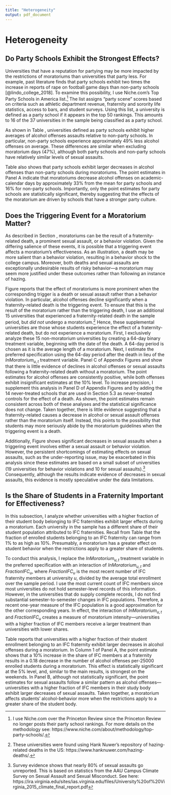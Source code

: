 ```yaml
---
title: "Heterogeneity"
output: pdf_document
---
```


<!-- ```{r setup, include=FALSE} -->
<!-- knitr::opts_chunk$set(echo = TRUE) -->
<!-- ``` -->

# Heterogeneity \label{section:heterogeneity}

## Do Party Schools Exhibit the Strongest Effects? \label{section:party_schools}

Universities that have a reputation for partying may be more impacted by the restrictions of moratoriums than universities that party less. For example, past literature finds that party schools exhibit two times the increase in reports of rape on football game days than non-party schools [@lindo_college_2018]. To examine this possibility, I use Niche.com's Top Party Schools in America list.^[I use Niche.com over the Princeton Review since the Princeton Review no longer posts their party school rankings. For more details on the methodology see: https://www.niche.com/about/methodology/top-party-schools/.] The list assigns "party scene" scores based on criteria such as athletic department revenue, fraternity and sorority life statistics, access to bars, and student surveys. Using this list, a university is defined as a party school if it appears in the top 50 rankings. This amounts to 16 of the 37 universities in the sample being classified as a party school. 

As shown in Table \ref{party_school_table}, universities defined as party schools exhibit higher averages of alcohol offenses assaults relative to non-party schools. In particular, non-party schools experience approximately 49% less alcohol offenses on average. These differences are similar when excluding moratorium days (47%), although both party schools and non-party schools have relatively similar levels of sexual assaults.

Table \ref{party_school_table} also shows that party schools exhibit larger decreases in alcohol offenses than non-party schools during moratoriums. The point estimates in Panel A indicate that moratoriums decrease alcohol offenses on academic-calendar days by approximately 33% from the mean for party schools and 16% for non-party schools. Importantly, only the point estimates for party schools are statistically significant, thereby suggesting that the effects of the moratorium are driven by schools that have a stronger party culture. 

## Does the Triggering Event for a Moratorium Matter? \label{section:trigger}

As described in Section \ref{section:moratoriums}, moratoriums can be the result of a fraternity-related death, a prominent sexual assault, or a behavior violation. Given the differing salience of these events, it is possible that a triggering event affects a moratorium's effectiveness. As an illustration, a death may be more salient than a behavior violation, resulting in a behavior shock to the college campus. Moreover, both deaths and sexual assaults are exceptionally undesirable results of risky behavior—a moratorium may seem more justified under these outcomes rather than following an instance of hazing. 

Figure \ref{trigger_reg_graph} reports that the effect of moratoriums is more prominent when the corresponding trigger is a death or sexual assault rather than a behavior violation. In particular, alcohol offenses decline significantly when a fraternity-related death is the triggering event. To ensure that this is the result of the moratorium rather than the triggering death, I use an additional 15 universities that experienced a fraternity-related death in the sample period, but *did not* undergo a moratorium.^[These universities were found using Hank Nuwer's repository of hazing-related deaths in the US: https://www.hanknuwer.com/hazing-deaths/.] Hence, these supplemental universities are those whose students experience the effect of a fraternity-related death, but do not experience a moratorium. First, I exclusively analyze these 15 non-moratorium universities by creating a 64-day binary treatment variable, beginning with the date of the death. A 64-day period is chosen as it is the average length of a moratorium. Next, I estimate the preferred specification using the 64-day period after the death in lieu of the $InMoratorium_{u,t}$ treatment variable. Panel C of Appendix Figures \ref{alc_forest} and \ref{sex_forest} show that there is little evidence of declines in alcohol offenses or sexual assaults following a fraternity-related death without a moratorium. The point estimates for alcohol offenses are consistently positive, while both offenses exhibit insignificant estimates at the 10% level. To increase precision, I supplement this analysis in Panel D of Appendix Figures \ref{alc_forest} and \ref{sex_forest} by adding the 14 never-treated schools that are used in Section 5.3 as never-treated controls for the effect of a death. As shown, the point estimates remain consistent across both of these analyses and the statistical significance does not change. Taken together, there is little evidence suggesting that a fraternity-related causes a decrease in alcohol or sexual assault offenses rather than the moratorium itself. Instead, this points to the possibility that students may more seriously abide by the moratorium guidelines when the triggering event is a death.

Additionally, Figure \ref{trigger_reg_graph} shows significant decreases in sexual assaults when a triggering event involves either a sexual assault or behavior violation. However, the persistent shortcomings of estimating effects on sexual assaults, such as the under-reporting issue, may be exacerbated in this analysis since these estimates are based on a small subset of universities (19 universities for behavior violations and 10 for sexual assaults).^[Survey evidence shows that nearly 80% of sexual assaults go unreported. This is based on statistics from the AAU Campus Climate Survey on Sexual Assault and Sexual Misconduct. See here: https://ira.virginia.edu/sites/ias.virginia.edu/files/University%20of%20Virginia_2015_climate_final_report.pdf] Consequently, although the results indicate evidence of decreases in sexual assaults, this evidence is mostly speculative under the data limitations.


## Is the Share of Students in a Fraternity Important for Effectiveness?

In this subsection, I analyze whether universities with a higher fraction of their student body belonging to IFC fraternities exhibit larger effects during a moratorium. Each university in the sample has a different share of their student population attributed to IFC fraternities. Recall from Table \ref{summary_stats} that the fraction of enrolled students belonging to an IFC fraternity can range from 1% to as high as 10%. Presumably, a moratorium has a greater effect on student behavior when the restrictions apply to a greater share of students.

To conduct this analysis, I replace the $InMoratorium_{u,t}$ treatment variable in the preferred specification with an interaction of $InMoratorium_{u,t}$ and $FractionIFC_u$, where $FractionIFC_u$ is the most recent number of IFC fraternity members at university $u$, divided by the average total enrollment over the sample period. I use the most current count of IFC members since most universities do not hold semester-level records of this information. However, in the universities that do supply complete records, I do not find substantial semester-to-semester changes in IFC populations. Therefore, a recent one-year measure of the IFC population is a good approximation for the other corresponding years. In effect, the interaction of $InMoratorium_{u,t}$ and $FractionIFC_u$ creates a measure of moratorium intensity—universities with a higher fraction of IFC members receive a larger treatment than universities with lower shares.

Table \ref{ifc_share} reports that universities with a higher fraction of their student enrollment belonging to an IFC fraternity exhibit larger decreases in alcohol offenses during a moratorium. In Column 1 of Panel A, the point estimate shows that a 10% increase in the share of IFC members at a fraternity results in a 0.18 decrease in the number of alcohol offenses per-25000 enrolled students during a moratorium. This effect is statistically significant at the 5% level, and, similar to the main results, is strongest on the weekends. In Panel B, although not statistically significant, the point estimates for sexual assaults follow a similar pattern as alcohol offenses—universities with a higher fraction of IFC members in their study body exhibit larger decreases of sexual assaults. Taken together, a moratorium affects students' alcohol-behavior more when the restrictions apply to a greater share of the student body.

